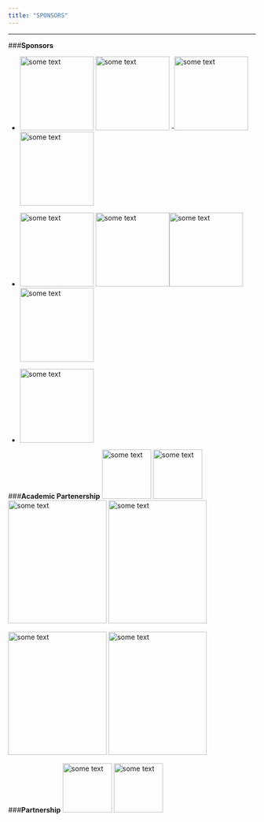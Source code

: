 ```yaml
---
title: "SPONSORS"
---
```


***

###**Sponsors**

- <img src="http://angletr2017.com/FIG/Capionis.png" alt="some text"
width="150" height="150"> \phantom{-------------} \hspace{5cm}<img src="http://angletr2017.com/FIG/Datacamp.png" alt="some text"
width="150" height="150">
-<img src="http://angletr2017.com/FIG/Danone.png" alt="some text"
width="150" height="150"> \phantom{-------------} \hspace{5cm}<img src="http://angletr2017.com/FIG/Inbox.png" alt="some text"
width="150" height="150">

- <img src="http://angletr2017.com/FIG/Datastorm.png" alt="some text"
width="150" height="150"> \phantom{-------------} \hspace{5cm}<img src="http://angletr2017.com/FIG/RStudio.png" alt="some text"
width="150" height="150">\hspace{5cm}<img src="http://angletr2017.com/FIG/thinkr.png" alt="some text"
width="150" height="150">\hspace{5cm}<img src="http://angletr2017.com/FIG/Hupi.png" alt="some text"
width="150" height="150">

- <img src="http://angletr2017.com/FIG/Hyphen-logo-DEF-horizontale.jpg" alt="some text"
width="150" height="150">

###**Academic Partenership**
<img src="http://angletr2017.com/FIG/Uppa.png" alt="some text"
width="100" height="100">\phantom{-------------} \hspace{5cm}<img src="http://angletr2017.com/FIG/Cnrs.png" alt="some text"
width="100" height="100">\phantom{-------------} \hspace{5cm}<img src="http://angletr2017.com/FIG/GDR-sante.png" alt="some text"
width="200" height="250">\phantom{-------------} \hspace{5cm}<img src="http://angletr2017.com/FIG/logo_MIRA_DEF_vect.png" alt="some text"
width="200" height="250">\phantom{-------------} 

<img src="http://angletr2017.com/FIG/logo-amies.jpg" alt="some text"
width="200" height="250">\phantom{-------------} \hspace{5cm}<img src="http://angletr2017.com/FIG/Label_IA_30mm.jpg" alt="some text"
width="200" height="250">

  

###**Partnership**
<img src="http://angletr2017.com/FIG/sfds.png" alt="some text"
width="100" height="100"> \phantom{-------------} \hspace{5cm}
<img src="http://angletr2017.com/FIG/logo-sfe-fond-blanc.jpg" alt="some text" width="100" height="100">
